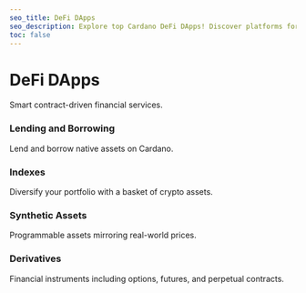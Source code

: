 ```yaml
---
seo_title: DeFi DApps
seo_description: Explore top Cardano DeFi DApps! Discover platforms for lending, borrowing, indexes, synthetics, and derivatives — all on the secure Cardano network.
toc: false
---
```



# DeFi DApps

Smart contract-driven financial services.

### Lending and Borrowing

Lend and borrow native assets on Cardano.

<DefaultDataTable projects={builders} filterBy="lending_dapp" />

### Indexes

Diversify your portfolio with a basket of crypto assets.

<DefaultDataTable projects={builders} filterBy="index_dapp" />

### Synthetic Assets

Programmable assets mirroring real-world prices.

<DefaultDataTable projects={builders} filterBy="lending_dapp" />

### Derivatives

Financial instruments including options, futures, and perpetual contracts.

<DefaultDataTable projects={builders} filterBy="index_dapp" />
